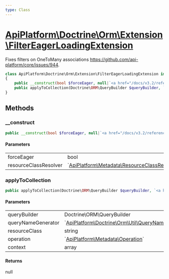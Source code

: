 ```yaml
---
type: Class
---
```


# [ApiPlatform\Doctrine\Orm\Extension\FilterEagerLoadingExtension](/docs/v3.2/reference/Doctrine/Orm/Extension/FilterEagerLoadingExtension)

Fixes filters on OneToMany associations
https://github.com/api-platform/core/issues/944.

```php
class ApiPlatform\Doctrine\Orm\Extension\FilterEagerLoadingExtension implements `<a href="/docs/v3.2/reference/Doctrine/Orm/Extension/QueryCollectionExtensionInterface">ApiPlatform\Doctrine\Orm\Extension\QueryCollectionExtensionInterface</a>`
{
    public __construct(bool $forceEager, null|`<a href="/docs/v3.2/reference/Api/ResourceClassResolverInterface">ApiPlatform\Metadata\ResourceClassResolverInterface</a>` $resourceClassResolver)
    public applyToCollection(Doctrine\ORM\QueryBuilder $queryBuilder, `<a href="/docs/v3.2/reference/Doctrine/Orm/Util/QueryNameGeneratorInterface">ApiPlatform\Doctrine\Orm\Util\QueryNameGeneratorInterface</a>` $queryNameGenerator, null|string $resourceClass, null|`<a href="/docs/v3.2/reference/Metadata/Operation">ApiPlatform\Metadata\Operation</a>` $operation, array $context): null
}
```
## Methods

### __construct



```php
public __construct(bool $forceEager, null|`<a href="/docs/v3.2/reference/Api/ResourceClassResolverInterface">ApiPlatform\Metadata\ResourceClassResolverInterface</a>` $resourceClassResolver)
```

#### Parameters

<table><tbody>
<tr><td>forceEager</td><td>bool</td><td></td></tr><tr><td>resourceClassResolver</td><td>`<a href="/docs/v3.2/reference/Api/ResourceClassResolverInterface">ApiPlatform\Metadata\ResourceClassResolverInterface</a>`</td><td></td></tr>
</tbody>
</table>

### applyToCollection



```php
public applyToCollection(Doctrine\ORM\QueryBuilder $queryBuilder, `<a href="/docs/v3.2/reference/Doctrine/Orm/Util/QueryNameGeneratorInterface">ApiPlatform\Doctrine\Orm\Util\QueryNameGeneratorInterface</a>` $queryNameGenerator, null|string $resourceClass, null|`<a href="/docs/v3.2/reference/Metadata/Operation">ApiPlatform\Metadata\Operation</a>` $operation, array $context): null
```

#### Parameters

<table><tbody>
<tr><td>queryBuilder</td><td>Doctrine\ORM\QueryBuilder</td><td></td></tr><tr><td>queryNameGenerator</td><td>`<a href="/docs/v3.2/reference/Doctrine/Orm/Util/QueryNameGeneratorInterface">ApiPlatform\Doctrine\Orm\Util\QueryNameGeneratorInterface</a>`</td><td></td></tr><tr><td>resourceClass</td><td>string</td><td></td></tr><tr><td>operation</td><td>`<a href="/docs/v3.2/reference/Metadata/Operation">ApiPlatform\Metadata\Operation</a>`</td><td></td></tr><tr><td>context</td><td>array</td><td></td></tr>
</tbody>
</table>

#### Returns

null
